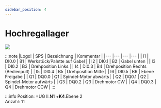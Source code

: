 ```yaml
---
sidebar_position: 4
---
```


# Hochregallager

[![](/image/Labore/B1/Modelle/Hera/hochregallager_hera_min.webp)](/image/Labore/B1/Modelle/Hera/hochregallager_hera.webp)




:::note
|Logo!	| SPS	| Bezeichnung	| Kommentar                         |
|---    |---    |---            |---                                |
| I1	| DI0.0	| B1	        | Werkstück/Palette auf Gabel       |
| I2	| DI0.1	| B2	        | Gabel unten                       |
| I3	| DI0.2	| B3	        | Drehposition Links                |
| I4	| DI0.3	| B4	        | Drehposition Rechts (Bedienpult)  |
| I5	| DI0.4	| B5	        | Drehposition Mitte                |
| I6	| DI0.5	| B6	        | Ebene Freigabe                    |
| Q1	| DQ0.0	| Q1	        | Spindel-Motor abwärts             |
| Q2	| DQ0.1	| Q2	        | Spindel-Motor aufwärts            |
| Q3	| DQ0.2	| Q3	        | Drehmotor CW                      |
| Q4	| DQ0.3	| Q4	        | Drehmotor CCW                     |
:::


:::info
Position:   =UG II.**N1**  +**K4**.Ebene 2  \
Anzahl: 11